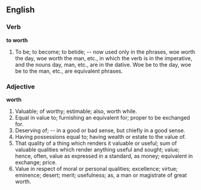 ==English==

===Verb===

'''to worth'''

#To be; to become; to betide; -- now used only in the phrases, woe worth the day, woe worth the man, etc., in which the verb is in the imperative, and the nouns day, man, etc., are in the dative. Woe be to the day, woe be to the man, etc., are equivalent phrases.

===Adjective===

'''worth'''

#Valuable; of worthy; estimable; also, worth while.
#Equal in value to; furnishing an equivalent for; proper to be exchanged for.
#Deserving of; -- in a good or bad sense, but chiefly in a good sense.
#Having possessions equal to; having wealth or estate to the value of.
#That quality of a thing which renders it valuable or useful; sum of valuable qualities which render anything useful and sought; value; hence, often, value as expressed in a standard, as money; equivalent in exchange; price.
#Value in respect of moral or personal qualities; excellence; virtue; eminence; desert; merit; usefulness; as, a man or magistrate of great worth.